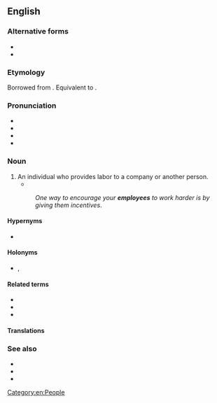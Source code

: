 ==English==

===Alternative forms===
*
*

===Etymology===
Borrowed from . Equivalent to .

===Pronunciation===
*
* {{audio|en|en-us-employee.ogg|Audio (US)}}
*
*

===Noun===

# An individual who provides labor to a company or another person.
#*
#: ''One way to encourage your '''employees''' to work harder is by giving them incentives''.

====Hypernyms====
*

====Holonyms====
* , 

====Related terms====
*
*
*

====Translations====
===See also===
*
*
*

[[Category:en:People]]